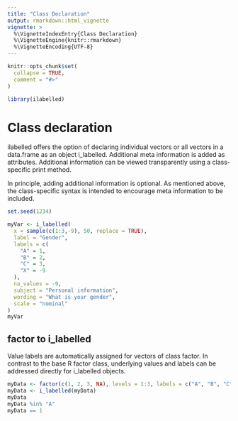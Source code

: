 ```yaml
---
title: "Class Declaration"
output: rmarkdown::html_vignette
vignette: >
  %\VignetteIndexEntry{Class Declaration}
  %\VignetteEngine{knitr::rmarkdown}
  %\VignetteEncoding{UTF-8}
---
```


```r
knitr::opts_chunk$set(
  collapse = TRUE,
  comment = "#>"
)
```

```r
library(ilabelled)
```


# Class declaration

ilabelled offers the option of declaring individual vectors or all vectors in a data.frame as an object i_labelled. Additional meta information is added as attributes. Additional information can be viewed transparently using a class-specific print method.

In principle, adding additional information is optional. As mentioned above, the class-specific syntax is intended to encourage meta information to be included. 

```r
set.seed(1234)

myVar <- i_labelled(
  x = sample(c(1:3,-9), 50, replace = TRUE), 
  label = "Gender",
  labels = c(
    "A" = 1,
    "B" = 2,
    "C" = 3,
    "X" = -9
  ),
  na_values = -9,
  subject = "Personal information",
  wording = "What is your gender",
  scale = "nominal"
)
myVar

```


## factor to i_labelled

Value labels are automatically assigned for vectors of class factor. In contrast to the base R factor class, underlying values and labels can be addressed directly for i_labelled objects.

```r
myData <- factor(c(1, 2, 3, NA), levels = 1:3, labels = c("A", "B", "C"))
myData <- i_labelled(myData)
myData
myData %in% "A"
myData == 1
```



